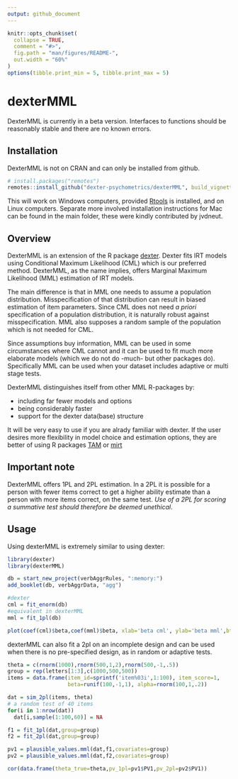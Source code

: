 ```yaml
---
output: github_document
---
```


<!-- README.md is generated from README.Rmd. Please edit that file -->

```r
knitr::opts_chunk$set(
  collapse = TRUE,
  comment = "#>",
  fig.path = "man/figures/README-",
  out.width = "60%"
)
options(tibble.print_min = 5, tibble.print_max = 5)
```

# dexterMML

DexterMML is currently in a beta version. Interfaces to functions should be reasonably stable and there are no known errors.

## Installation

DexterMML is not on CRAN and can only be installed from github.

```r
# install.packages("remotes")
remotes::install_github("dexter-psychometrics/dexterMML", build_vignettes=TRUE,dependencies=TRUE)
```

This will work on Windows computers, provided [Rtools](https://cran.r-project.org/bin/windows/Rtools/) is installed, and on Linux computers. Separate more involved installation instructions for Mac can be found in the main folder, these were kindly contributed by jvdneut. 


## Overview

DexterMML is an extension of the R package [dexter](https://dexter-psychometrics.github.io/dexter). Dexter fits IRT models using Conditional Maximum Likelihood (CML) which is our preferred method. DexterMML, as the name implies, offers Marginal Maximum Likelihood (MML) estimation of IRT models. 

The main difference is that in MML one needs to assume a population distribution. Misspecification of that distribution can result in biased estimation of item parameters. Since CML does not need _a priori_ specification of a population distribution, it is naturally robust against misspecification. MML also supposes a random sample of the population which is not needed for CML.

Since assumptions buy information, MML can be used in some circumstances where CML cannot and it can be used to fit much more elaborate models (which we do not do -much- but other packages do). Specifically MML can be used when your dataset includes adaptive or multi stage tests.

DexterMML distinguishes itself from other MML R-packages by:

* including far fewer models and options
* being considerably faster
* support for the dexter data(base) structure

It will be very easy to use if you are alrady familiar with dexter. If the user desires more flexibility in model choice and estimation options, they are better of using R packages [TAM](https://CRAN.R-project.org/package=TAM) or [mirt](https://CRAN.R-project.org/package=mirt) 

## Important note

DexterMML offers 1PL and 2PL estimation. In a 2PL it is possible for a person with fewer items correct to get a higher ability estimate than a person with more items correct, on the same test. _Use of a 2PL for scoring a summative test should therefore be deemed unethical_. 

## Usage

Using dexterMML is extremely similar to using dexter:

```r
library(dexter)
library(dexterMML)

db = start_new_project(verbAggrRules, ":memory:")
add_booklet(db, verbAggrData, "agg")

#dexter
cml = fit_enorm(db)
#equivalent in dexterMML
mml = fit_1pl(db)

plot(coef(cml)$beta,coef(mml)$beta, xlab='beta cml', ylab='beta mml',bty='l')

```


dexterMML can also fit a 2pl on an incomplete design and can be used when there is no pre-specified design, as in 
random or adaptive tests.

```r
theta = c(rnorm(1000),rnorm(500,1,2),rnorm(500,-1,.5))
group = rep(letters[1:3],c(1000,500,500))
items = data.frame(item_id=sprintf('item%03i',1:100), item_score=1, 
                   beta=runif(100,-1,1), alpha=rnorm(100,1,.2))

dat = sim_2pl(items, theta)
# a random test of 40 items
for(i in 1:nrow(dat))
  dat[i,sample(1:100,60)] = NA

f1 = fit_1pl(dat,group=group)
f2 = fit_2pl(dat,group=group)

pv1 = plausible_values.mml(dat,f1,covariates=group)
pv2 = plausible_values.mml(dat,f2,covariates=group)

cor(data.frame(theta_true=theta,pv_1pl=pv1$PV1,pv_2pl=pv2$PV1))
```